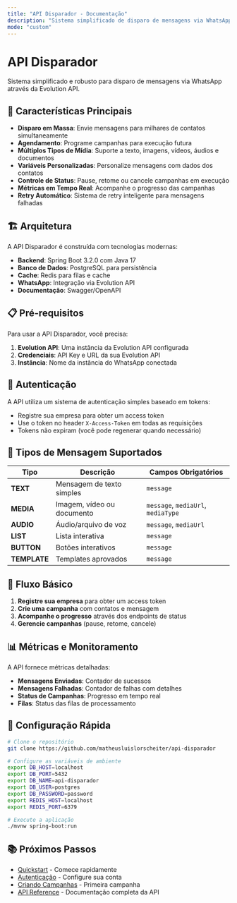 ```yaml
---
title: "API Disparador - Documentação"
description: "Sistema simplificado de disparo de mensagens via WhatsApp"
mode: "custom"
---
```


# API Disparador

Sistema simplificado e robusto para disparo de mensagens via WhatsApp através da Evolution API.

## 🚀 Características Principais

- **Disparo em Massa**: Envie mensagens para milhares de contatos simultaneamente
- **Agendamento**: Programe campanhas para execução futura
- **Múltiplos Tipos de Mídia**: Suporte a texto, imagens, vídeos, áudios e documentos
- **Variáveis Personalizadas**: Personalize mensagens com dados dos contatos
- **Controle de Status**: Pause, retome ou cancele campanhas em execução
- **Métricas em Tempo Real**: Acompanhe o progresso das campanhas
- **Retry Automático**: Sistema de retry inteligente para mensagens falhadas

## 🏗️ Arquitetura

A API Disparador é construída com tecnologias modernas:

- **Backend**: Spring Boot 3.2.0 com Java 17
- **Banco de Dados**: PostgreSQL para persistência
- **Cache**: Redis para filas e cache
- **WhatsApp**: Integração via Evolution API
- **Documentação**: Swagger/OpenAPI

## 📋 Pré-requisitos

Para usar a API Disparador, você precisa:

1. **Evolution API**: Uma instância da Evolution API configurada
2. **Credenciais**: API Key e URL da sua Evolution API
3. **Instância**: Nome da instância do WhatsApp conectada

## 🔐 Autenticação

A API utiliza um sistema de autenticação simples baseado em tokens:

- Registre sua empresa para obter um access token
- Use o token no header `X-Access-Token` em todas as requisições
- Tokens não expiram (você pode regenerar quando necessário)

## 📱 Tipos de Mensagem Suportados

| Tipo         | Descrição                  | Campos Obrigatórios                |
| ------------ | -------------------------- | ---------------------------------- |
| **TEXT**     | Mensagem de texto simples  | `message`                          |
| **MEDIA**    | Imagem, vídeo ou documento | `message`, `mediaUrl`, `mediaType` |
| **AUDIO**    | Áudio/arquivo de voz       | `message`, `mediaUrl`              |
| **LIST**     | Lista interativa           | `message`                          |
| **BUTTON**   | Botões interativos         | `message`                          |
| **TEMPLATE** | Templates aprovados        | `message`                          |

## 🎯 Fluxo Básico

1. **Registre sua empresa** para obter um access token
2. **Crie uma campanha** com contatos e mensagem
3. **Acompanhe o progresso** através dos endpoints de status
4. **Gerencie campanhas** (pause, retome, cancele)

## 📊 Métricas e Monitoramento

A API fornece métricas detalhadas:

- **Mensagens Enviadas**: Contador de sucessos
- **Mensagens Falhadas**: Contador de falhas com detalhes
- **Status de Campanhas**: Progresso em tempo real
- **Filas**: Status das filas de processamento

## 🔧 Configuração Rápida

```bash
# Clone o repositório
git clone https://github.com/matheusluislorscheiter/api-disparador

# Configure as variáveis de ambiente
export DB_HOST=localhost
export DB_PORT=5432
export DB_NAME=api-disparador
export DB_USER=postgres
export DB_PASSWORD=password
export REDIS_HOST=localhost
export REDIS_PORT=6379

# Execute a aplicação
./mvnw spring-boot:run
```

## 📚 Próximos Passos

- [Quickstart](/quickstart) - Comece rapidamente
- [Autenticação](/authentication) - Configure sua conta
- [Criando Campanhas](/campaigns/creating) - Primeira campanha
- [API Reference](/api-reference/auth/register) - Documentação completa da API